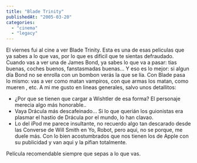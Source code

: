```yaml
---
title: "Blade Trinity"
publishedAt: "2005-03-20"
categories: 
  - "cinema"
  - "legacy"
---
```


El viernes fui al cine a ver Blade Trinity. Esta es una de esas peliculas que ya sabes a lo que vas, por lo que es dificil que te sientas defraudado. Cuando vas a ver una de James Bond, ya sabes lo que va a pasar: tias buenas, coches buenos, fanstasmadas buenas... Y eso es lo mejor: si algun día Bond no se enrolla con un bombon verás la que se lía. Con Blade pasa lo mismo: vas a ver como matan vampiros, con que armas los matan, como mueren , etc. A mi me gusto en lineas generales, salvo unos detallitos:

- ¿Por que se tienen que cargar a Wishtler de esa forma? El personaje merecia algo más honorable..
- Vaya Drácula más descafeinado... Si lo que querián los guionistas era plasmar el hastio de Drácula por el mundo, lo han clavao.
- Lo del iPod me parece insultante, no recuerdo algo tan descarado desde las Converse de Will Smith en Yo, Robot, pero aqui, no se porque, me duele más. Con lo bien acostumbrados que nos tienen los de Apple con su publicidad y van aqui y la pifian totalmente.

Película recomendable siempre que sepas a lo que vas.
